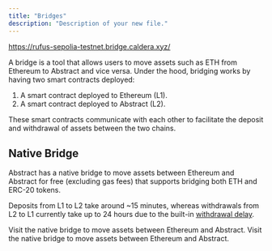 ```yaml
---
title: "Bridges"
description: "Description of your new file."
---
```


https://rufus-sepolia-testnet.bridge.caldera.xyz/

A bridge is a tool that allows users to move assets such as ETH from Ethereum to Abstract and vice versa.
Under the hood, bridging works by having two smart contracts deployed:

1. A smart contract deployed to Ethereum (L1).
2. A smart contract deployed to Abstract (L2).

These smart contracts communicate with each other to facilitate the deposit and withdrawal of assets between the two chains.

## Native Bridge

Abstract has a native bridge to move assets between Ethereum and
Abstract for free (excluding gas fees) that supports bridging both ETH and ERC-20 tokens.

Deposits from L1 to L2 take around \~15 minutes, whereas
withdrawals from L2 to L1 currently take up to 24 hours due to the
built-in [withdrawal delay](https://docs.zksync.io/build/resources/withdrawal-delay#withdrawal-delay).

<CardGroup>
  <Card title="Mainnet Bridge" icon="bridge" href="https://portal.mainnet.abs.xyz/bridge/">
    Visit the native bridge to move assets between Ethereum and Abstract.
  </Card>

  <Card title="Testnet Bridge" icon="bridge" href="https://portal.testnet.abs.xyz/bridge/">
    Visit the native bridge to move assets between Ethereum and Abstract.
  </Card>
</CardGroup>
